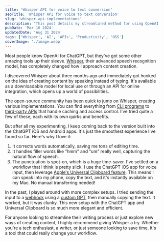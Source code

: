 ```yaml
---
title: 'Whisper API for voice to text conversion'
seoTitle: 'Whisper API for voice to text conversion'
slug: 'whisper-api-implementations'
description: "This post details my streamlined method for using OpenAI's Whisper speech recognition model via the ChatGPT iOS app, seamlessly transferring the results to my MacBook. I explore the advantages of this approach over other implementations and share my efficient workflow using Apple's Universal Clipboard feature."
pubDate: 'Mar 10 2024'
updatedDate: 'Aug 31 2024'
tags: ['Whisper', 'AI', 'APIs', 'Productivity', 'OSS']
coverImage: './image.webp'
---
```


Most people know OpenAI for ChatGPT, but they've got some other amazing tools up their sleeve. [Whisper](https://openai.com/research/whisper), their advanced speech recognition model, has completely changed how I approach content creation.

I discovered Whisper about three months ago and immediately got hooked on the idea of creating content by speaking instead of typing. It's available as a downloadable model for local use or through an API for online integration, which opens up a world of possibilities.

The open-source community has been quick to jump on Whisper, creating various implementations. You can find everything from [CLI programs](https://github.com/Vaibhavs10/insanely-fast-whisper) to [third-party APIs](https://developers.cloudflare.com/workers-ai/models/whisper/) that handle caching and access control. I've tried quite a few of these, each with its own quirks and benefits.

But after all my experimenting, I keep coming back to the version built into the ChatGPT iOS and Android apps. It's just the smoothest experience I've found so far. Here's why I love it:

1. It corrects words automatically, saving me tons of editing time.
2. It handles filler words like "hmm" and "um" really well, capturing the natural flow of speech.
3. The punctuation is spot-on, which is a huge time-saver.
   I've settled on a workflow that I think is pretty slick. I use the ChatGPT iOS app for voice input, then leverage [Apple's Universal Clipboard feature](https://support.apple.com/en-us/102430). This means I can speak into my phone, copy the text, and it's instantly available on my Mac. No manual transferring needed!

In the past, I played around with more complex setups. I tried sending the input to a [webhook](https://webhook.site/) using a [custom GPT](https://openai.com/blog/introducing-gpts), then manually copying the text. It worked, but it was clunky. This new setup with the ChatGPT app and Universal Clipboard is so much more elegant and efficient.

For anyone looking to streamline their writing process or just explore new ways of creating content, I highly recommend giving Whisper a try. Whether you're a tech enthusiast, a writer, or just someone looking to save time, it's a tool that could really change your workflow.
